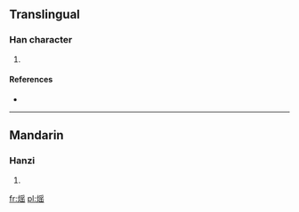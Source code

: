 ==Translingual==

===Han character===
{{Han char|rn=86|rad=火|as=10|sn=14|four=|canj=火月人山 (FBOU)}}

# {{defn|Han|sort=火10}}

====References====
* {{Han ref|kx=0679.160|dkj=19299|hdz=32224.030|uh=718E|ud=29070}}

----

==Mandarin==

===Hanzi===
{{cmn-hanzi|pin=[[yào]] ([[yao4]])|wg=yao<sup>4</sup>}}

# {{defn|Mandarin|sort=火10}}

[[fr:熎]]
[[pl:熎]]